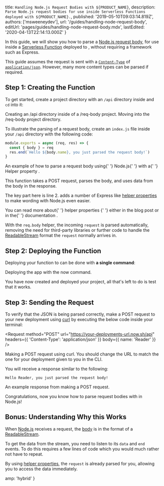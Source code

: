 
  title: `Handling Node.js Request Bodies with ${PRODUCT_NAME}`,
  description: `Parse Node.js request bodies for use inside Serverless Functions deployed with ${PRODUCT_NAME}.`,
  published: '2019-05-10T09:03:14.819Z',
  authors: ['msweeneydev'],
  url: '/guides/handling-node-request-body',
  editUrl: 'pages/guides/handling-node-request-body.mdx',
  lastEdited: '2020-04-13T22:14:13.000Z'
}

In this guide, we will show you how to parse a [Node.js request body](https://nodejs.org/en/docs/guides/anatomy-of-an-http-transaction/), for use inside a [Serverless Function](/docs/v2/serverless-functions/introduction/) deployed to [<ProductName />](/), without requiring a framework such as Express.

This guide assumes the request is sent with a [`Content-Type`](https://developer.mozilla.org/en-US/docs/Web/HTTP/Headers/Content-Type) of [`application/json`](https://developer.mozilla.org/en-US/docs/Learn/JavaScript/Objects/JSON). However, many more content types can be parsed if required.

## Step 1: Creating the Function

To get started, create a project directory with an `/api` directory inside and `cd` into it:

<Snippet dark text="mkdir req-body && mkdir req-body/api" />
<Caption>Creating an <InlineCode>/api</InlineCode> directory inside of a <InlineCode>/req-body</InlineCode> project.</Caption>

<Snippet dark text="cd req-body" />
<Caption>Moving into the <InlineCode>/req-body</InlineCode> project directory.</Caption>

To illustrate the parsing of a request body, create an `index.js` file inside your `/api` directory with the following code:

```js
module.exports = async (req, res) => {
  const { body } = req
  res.end(`Hello ${body.name}, you just parsed the request body!`)
}
```

<Caption>
  An example of how to parse a request body using{' '}
  <Link href="https://nodejs.org/dist/latest-v12.x/docs/api/">Node.js</Link>{' '}
  with a{' '}
  <Link href="/docs/runtimes#official-runtimes/node-js/node-js-request-and-response-objects/node-js-helpers">
    Helper property
  </Link>
  .
</Caption>

This function takes a POST request, parses the body, and uses data from the body in the response.

The key part here is line 2. [<ProductName />](/) adds a number of Express like [helper properties](/docs/runtimes#official-runtimes/node-js/node-js-request-and-response-objects/node-js-helpers) to make wording with Node.js even easier.

<Note>
  You can read more about{' '}
  <Link href="/docs/runtimes#official-runtimes/node-js/node-js-request-and-response-objects/node-js-helpers">
    helper properties
  </Link>{' '}
  either in the <Link href="/blog/now-node-helpers">blog post</Link> or in the{' '}
  <Link href="/docs/runtimes#official-runtimes/node-js/node-js-request-and-response-objects/node-js-helpers">
    documentation
  </Link>
  .
</Note>

With the `req.body` helper, the incoming `request` is parsed automatically, removing the need for third-party libraries or further code to handle the [ReadableStream](https://nodejs.org/api/stream.html#stream_class_stream_readable) format the `request` normally arrives in.

## Step 2: Deploying the Function

Deploying your function to [<ProductName />](/) can be done with **a single command**:

<Snippet dark text="now" />
<Caption>
  Deploying the app with the <InlineCode>now</InlineCode> command.
</Caption>

You have now created and deployed your project, all that's left to do is test that it works.

## Step 3: Sending the Request

To verify that the JSON is being parsed correctly, make a POST request to your new deployment using [curl](https://curl.haxx.se/) by executing the below code inside your terminal:

<Request
  method="POST"
  url="https://your-deployments-url.now.sh/api"
  headers={{
    'Content-Type': 'application/json'
  }}
  body={{
    name: 'Reader'
  }}
/>
<Caption>
    Making a POST request using <Link href="https://curl.haxx.se/">curl</Link>.
</Caption>

<Note>
  You should change the URL to match the one for your deployment given to you in
  the <ProductShortName /> CLI.
</Note>

You will receive a response similar to the following:

<Code>Hello Reader, you just parsed the request body!</Code>
<Caption>
    An example response from making a POST request.
</Caption>

Congratulations, now you know how to parse request bodies with [<ProductName />](/) in Node.js!

## Bonus: Understanding Why this Works

When [Node.js](https://nodejs.org/docs/latest-v8.x/api/) receives a request, the [body](https://nodejs.org/en/docs/guides/anatomy-of-an-http-transaction/#request-body) is in the format of a [ReadableStream](https://nodejs.org/api/stream.html#stream_class_stream_readable).

To get the data from the stream, you need to listen to its `data` and `end` events. To do this requires a few lines of code which you would much rather not have to repeat.

By using [helper properties](/docs/runtimes#official-runtimes/node-js/node-js-request-and-response-objects/node-js-helpers), the `request` is already parsed for you, allowing you to access the data immediately.


  amp: 'hybrid'
}

